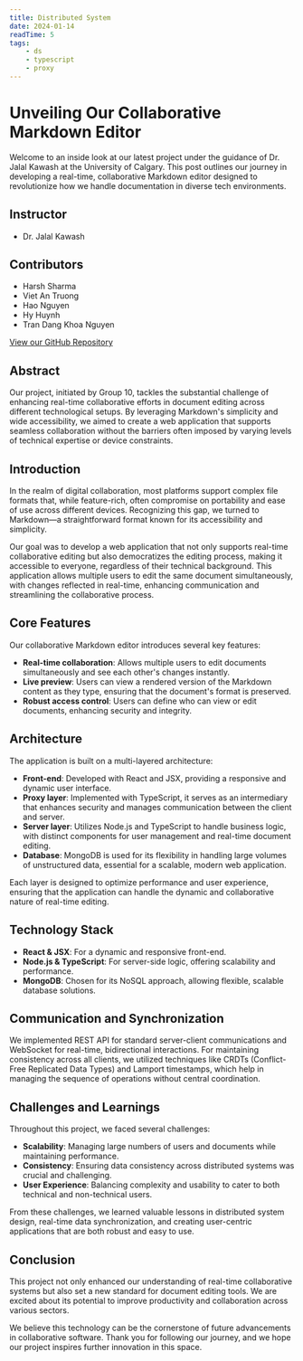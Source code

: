 ```yaml
---
title: Distributed System
date: 2024-01-14
readTime: 5
tags:
    - ds
    - typescript
    - proxy
---
```


# Unveiling Our Collaborative Markdown Editor

Welcome to an inside look at our latest project under the guidance of Dr. Jalal Kawash at the University of Calgary. This post outlines our journey in developing a real-time, collaborative Markdown editor designed to revolutionize how we handle documentation in diverse tech environments.

## Instructor

- Dr. Jalal Kawash

## Contributors

- Harsh Sharma
- Viet An Truong
- Hao Nguyen
- Hy Huynh
- Tran Dang Khoa Nguyen

[View our GitHub Repository](https://github.com/Harsh-S7/cpsc559Project)

## Abstract

Our project, initiated by Group 10, tackles the substantial challenge of enhancing real-time collaborative efforts in document editing across different technological setups. By leveraging Markdown's simplicity and wide accessibility, we aimed to create a web application that supports seamless collaboration without the barriers often imposed by varying levels of technical expertise or device constraints.

## Introduction

In the realm of digital collaboration, most platforms support complex file formats that, while feature-rich, often compromise on portability and ease of use across different devices. Recognizing this gap, we turned to Markdown—a straightforward format known for its accessibility and simplicity.

Our goal was to develop a web application that not only supports real-time collaborative editing but also democratizes the editing process, making it accessible to everyone, regardless of their technical background. This application allows multiple users to edit the same document simultaneously, with changes reflected in real-time, enhancing communication and streamlining the collaborative process.

## Core Features

Our collaborative Markdown editor introduces several key features:
- **Real-time collaboration**: Allows multiple users to edit documents simultaneously and see each other's changes instantly.
- **Live preview**: Users can view a rendered version of the Markdown content as they type, ensuring that the document's format is preserved.
- **Robust access control**: Users can define who can view or edit documents, enhancing security and integrity.

## Architecture

The application is built on a multi-layered architecture:
- **Front-end**: Developed with React and JSX, providing a responsive and dynamic user interface.
- **Proxy layer**: Implemented with TypeScript, it serves as an intermediary that enhances security and manages communication between the client and server.
- **Server layer**: Utilizes Node.js and TypeScript to handle business logic, with distinct components for user management and real-time document editing.
- **Database**: MongoDB is used for its flexibility in handling large volumes of unstructured data, essential for a scalable, modern web application.

Each layer is designed to optimize performance and user experience, ensuring that the application can handle the dynamic and collaborative nature of real-time editing.

## Technology Stack

- **React & JSX**: For a dynamic and responsive front-end.
- **Node.js & TypeScript**: For server-side logic, offering scalability and performance.
- **MongoDB**: Chosen for its NoSQL approach, allowing flexible, scalable database solutions.

## Communication and Synchronization

We implemented REST API for standard server-client communications and WebSocket for real-time, bidirectional interactions. For maintaining consistency across all clients, we utilized techniques like CRDTs (Conflict-Free Replicated Data Types) and Lamport timestamps, which help in managing the sequence of operations without central coordination.

## Challenges and Learnings

Throughout this project, we faced several challenges:
- **Scalability**: Managing large numbers of users and documents while maintaining performance.
- **Consistency**: Ensuring data consistency across distributed systems was crucial and challenging.
- **User Experience**: Balancing complexity and usability to cater to both technical and non-technical users.

From these challenges, we learned valuable lessons in distributed system design, real-time data synchronization, and creating user-centric applications that are both robust and easy to use.

## Conclusion

This project not only enhanced our understanding of real-time collaborative systems but also set a new standard for document editing tools. We are excited about its potential to improve productivity and collaboration across various sectors.

We believe this technology can be the cornerstone of future advancements in collaborative software. Thank you for following our journey, and we hope our project inspires further innovation in this space.


